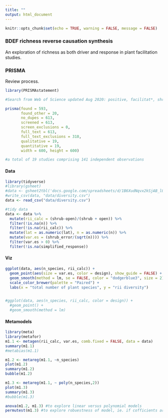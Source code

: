 ```yaml
---
title: ""
output: html_document
---
```


```r
knitr::opts_chunk$set(echo = TRUE, warning = FALSE, message = FALSE)
```

### BDEF richness reverse causation synthesis
An exploration of richness as both driver and response in plant facilitation studies.  

### PRISMA
Review process.

```r
library(PRISMAstatement)

#Search from Web of Science updated Aug 2020: positive, facilitat*, shrub 

prisma(found = 593,
       found_other = 20,
       no_dupes = 613, 
       screened = 613, 
       screen_exclusions = 0, 
       full_text = 613,
       full_text_exclusions = 310, 
       qualitative = 19, 
       quantitative = 19,
       width = 600, height = 600)

#a total of 19 studies comprising 141 independent observations

```


#### Data
```r
library(tidyverse)
#library(gsheet)
#data <- gsheet2tbl('docs.google.com/spreadsheets/d/1B6XudNqvx2kSjAB_l0plfrzyG0o6vuAsDxtwSVeBP3c')
#write_csv(data, "data/diversity.csv")
data <- read_csv("data/diversity.csv")

#tidy data
data <- data %>% 
  mutate(rii_calc = (shrub-open)/(shrub + open)) %>%
  filter(!is.na(n)) %>%
  filter(!is.na(rii_calc)) %>%
  mutate(lat = as.numeric(lat), n = as.numeric(n)) %>%
  mutate(var.es = (shrub_error/(sqrt(n)))) %>%
  filter(var.es > 0) %>% 
  filter(!is.na(simplified_response))

```


#### Viz
```r
ggplot(data, aes(n_species, rii_calc)) +
  geom_point(aes(size = var.es, color = design), show_guide = FALSE) +
  geom_smooth(method = lm, se = FALSE, color = "dodgerblue3", size = 2) +
  scale_color_brewer(palette = "Paired") +
  labs(x = "total number of plant species", y = "rii diversity")


#ggplot(data, aes(n_species, rii_calc, color = design)) +
  #geom_point() +
  #geom_smooth(method = lm)

```

#### Metamodels
```r
library(meta)
library(metafor)
m1.1 <- metagen(rii_calc, var.es, comb.fixed = FALSE, data = data)
summary(m1.1)
#metabias(m1.1)

m1.2 <- metareg(m1.1, ~n_species)
plot(m1.2)
summary(m1.2)
bubble(m1.2)

m1.3 <- metareg(m1.1, ~ poly(n_species,2))
plot(m1.3)
summary(m1.3)
#bubble(m1.3)

anova(m1.2, m1.3) #to explore linear versus polynomial models
permutest(m1.3) #to explore robuestness of model, ie. if cofficients are a relatively true representation of the variation in the estimate pattern in data

```

